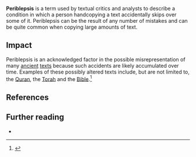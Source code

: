 {{Wikify-date|August 2006}}

'''Periblepsis''' is a term used by textual critics and analysts to describe a condition in which a person handcopying a text accidentally skips over some of it.  Periblepsis can be the result of any number of mistakes and can be quite common when copying large amounts of text.
==Impact==
Periblepsis is an acknowledged factor in the possible misrepresentation of many [[ancient]] [[texts]] because such accidents are likely accumulated over time.  Examples of these possibly altered texts include, but are not limited to, the [[Quran]], the [[Torah]] and the [[Bible]].<ref>{{cite web
|url=http://evangelicaltextualcriticism.blogspot.com/2005_12_01_evangelicaltextualcriticism_archive.html
|title=Evangelical Textual Criticism
|publisher=evangelicaltextualcriticism.blogspot.com
|accessdate=2006-08-15 
}}</ref>

==References==
<references/>

==Further reading==
* {{cite book | last = Ehrman | first = Bart D. | year = 2005 | title = Misquoting Jesus: The Story Behind Who Changed the Bible and Why | publisher = HarperCollins | location = New York, NY | id = ISBN 0060738170 }}